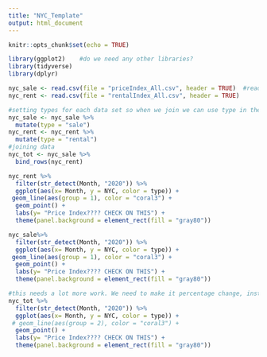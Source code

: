```yaml
---
title: "NYC_Template"
output: html_document
---
```


```r
knitr::opts_chunk$set(echo = TRUE)
```

```r
library(ggplot2)    #do we need any other libraries?
library(tidyverse)
library(dplyr)
```

```r
nyc_sale <- read.csv(file = "priceIndex_All.csv", header = TRUE)  #read in the data for both types
nyc_rent <- read.csv(file = "rentalIndex_All.csv", header = TRUE)
```



```r
#setting types for each data set so when we join we can use type in the aesthetic
nyc_sale <- nyc_sale %>% 
  mutate(type = "sale")
nyc_rent <- nyc_rent %>% 
  mutate(type = "rental")
#joining data
nyc_tot <- nyc_sale %>% 
  bind_rows(nyc_rent)
```

```r
nyc_rent %>%   
  filter(str_detect(Month, "2020")) %>% 
  ggplot(aes(x= Month, y = NYC, color = type)) +
 geom_line(aes(group = 1), color = "coral3") +
  geom_point() +
  labs(y= "Price Index???? CHECK ON THIS") +
  theme(panel.background = element_rect(fill = "gray80"))
```
```r
nyc_sale%>%   
  filter(str_detect(Month, "2020")) %>% 
  ggplot(aes(x= Month, y = NYC, color = type)) +
 geom_line(aes(group = 1), color = "coral3") +
  geom_point() +
  labs(y= "Price Index???? CHECK ON THIS") +
  theme(panel.background = element_rect(fill = "gray80"))
```

```r
#this needs a lot more work. We need to make it percentage change, instead of actual prices...
nyc_tot %>%   
  filter(str_detect(Month, "2020")) %>% 
  ggplot(aes(x= Month, y = NYC, color = type)) +
 # geom_line(aes(group = 2), color = "coral3") +
  geom_point() +
  labs(y= "Price Index???? CHECK ON THIS") +
  theme(panel.background = element_rect(fill = "gray80"))
```

